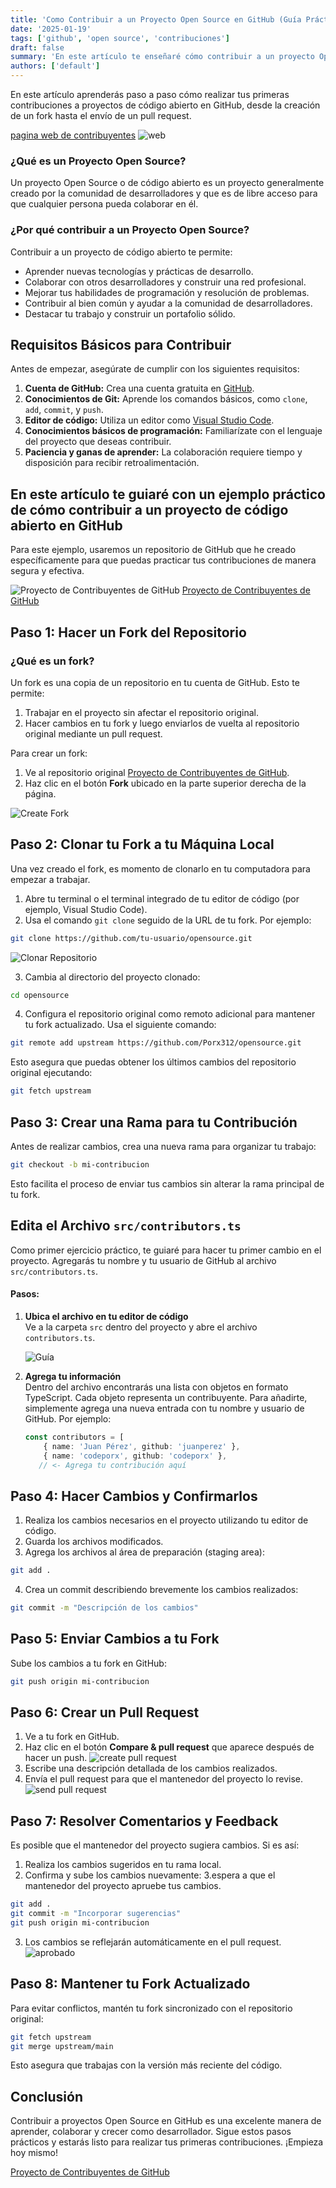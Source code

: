 ```yaml
---
title: 'Como Contribuir a un Proyecto Open Source en GitHub (Guía Práctica)'
date: '2025-01-19'
tags: ['github', 'open source', 'contribuciones']
draft: false
summary: 'En este artículo te enseñaré cómo contribuir a un proyecto Open Source en GitHub, desde la creación de un fork hasta el envío de un pull request. Aprende a colaborar con la comunidad de desarrolladores y mejorar tus habilidades.'
authors: ['default']
---
```


En este artículo aprenderás paso a paso cómo realizar tus primeras contribuciones a proyectos de código abierto en GitHub, desde la creación de un fork hasta el envío de un pull request.

[pagina web de contribuyentes](https://opensoursegithub.netlify.app/)
![web](https://res.cloudinary.com/dq0pfesxe/image/upload/v1737378092/Captura_de_pantalla_2025-01-20_140113_jumtr5.png)

### ¿Qué es un Proyecto Open Source?

Un proyecto Open Source o de código abierto es un proyecto generalmente creado por la comunidad de desarrolladores y que es de libre acceso para que cualquier persona pueda colaborar en él.

### ¿Por qué contribuir a un Proyecto Open Source?

Contribuir a un proyecto de código abierto te permite:

- Aprender nuevas tecnologías y prácticas de desarrollo.
- Colaborar con otros desarrolladores y construir una red profesional.
- Mejorar tus habilidades de programación y resolución de problemas.
- Contribuir al bien común y ayudar a la comunidad de desarrolladores.
- Destacar tu trabajo y construir un portafolio sólido.

## Requisitos Básicos para Contribuir

Antes de empezar, asegúrate de cumplir con los siguientes requisitos:

1. **Cuenta de GitHub:** Crea una cuenta gratuita en [GitHub](https://github.com).
2. **Conocimientos de Git:** Aprende los comandos básicos, como `clone`, `add`, `commit`, y `push`.
3. **Editor de código:** Utiliza un editor como [Visual Studio Code](https://code.visualstudio.com).
4. **Conocimientos básicos de programación:** Familiarízate con el lenguaje del proyecto que deseas contribuir.
5. **Paciencia y ganas de aprender:** La colaboración requiere tiempo y disposición para recibir retroalimentación.

## En este artículo te guiaré con un ejemplo práctico de cómo contribuir a un proyecto de código abierto en GitHub

Para este ejemplo, usaremos un repositorio de GitHub que he creado específicamente para que puedas practicar tus contribuciones de manera segura y efectiva.

![Proyecto de Contribuyentes de GitHub](https://res.cloudinary.com/dq0pfesxe/image/upload/v1737372655/Captura_de_pantalla_2025-01-20_122922_v0hlge.png)
[Proyecto de Contribuyentes de GitHub](https://github.com/Porx312/opensource)

## Paso 1: Hacer un Fork del Repositorio

### ¿Qué es un fork?

Un fork es una copia de un repositorio en tu cuenta de GitHub. Esto te permite:

1. Trabajar en el proyecto sin afectar el repositorio original.
2. Hacer cambios en tu fork y luego enviarlos de vuelta al repositorio original mediante un pull request.

Para crear un fork:

1. Ve al repositorio original [Proyecto de Contribuyentes de GitHub](https://github.com/Porx312/opensource).
2. Haz clic en el botón **Fork** ubicado en la parte superior derecha de la página.

![Create Fork](https://res.cloudinary.com/dq0pfesxe/image/upload/v1737372957/Captura_de_pantalla_2025-01-20_123520_zeye45.png)

## Paso 2: Clonar tu Fork a tu Máquina Local

Una vez creado el fork, es momento de clonarlo en tu computadora para empezar a trabajar.

1. Abre tu terminal o el terminal integrado de tu editor de código (por ejemplo, Visual Studio Code).
2. Usa el comando `git clone` seguido de la URL de tu fork. Por ejemplo:

```bash
git clone https://github.com/tu-usuario/opensource.git
```

![Clonar Repositorio](https://res.cloudinary.com/dq0pfesxe/image/upload/v1737373404/Captura_de_pantalla_2025-01-20_123927_bdabpn.png)

3. Cambia al directorio del proyecto clonado:

```bash
cd opensource
```

4. Configura el repositorio original como remoto adicional para mantener tu fork actualizado. Usa el siguiente comando:

```bash
git remote add upstream https://github.com/Porx312/opensource.git
```

Esto asegura que puedas obtener los últimos cambios del repositorio original ejecutando:

```bash
git fetch upstream
```

## Paso 3: Crear una Rama para tu Contribución

Antes de realizar cambios, crea una nueva rama para organizar tu trabajo:

```bash
git checkout -b mi-contribucion
```

Esto facilita el proceso de enviar tus cambios sin alterar la rama principal de tu fork.

## Edita el Archivo `src/contributors.ts`

Como primer ejercicio práctico, te guiaré para hacer tu primer cambio en el proyecto. Agregarás tu nombre y tu usuario de GitHub al archivo `src/contributors.ts`.

#### Pasos:

1. **Ubica el archivo en tu editor de código**  
   Ve a la carpeta `src` dentro del proyecto y abre el archivo `contributors.ts`.

   ![Guía](https://res.cloudinary.com/dq0pfesxe/image/upload/v1737375289/Captura_de_pantalla_2025-01-20_131434_ourr9z.png)

2. **Agrega tu información**  
   Dentro del archivo encontrarás una lista con objetos en formato TypeScript. Cada objeto representa un contribuyente. Para añadirte, simplemente agrega una nueva entrada con tu nombre y usuario de GitHub. Por ejemplo:

   ```typescript
   const contributors = [
       { name: 'Juan Pérez', github: 'juanperez' },
       { name: 'codeporx', github: 'codeporx' },
      // <- Agrega tu contribución aquí
   ```

## Paso 4: Hacer Cambios y Confirmarlos

1. Realiza los cambios necesarios en el proyecto utilizando tu editor de código.
2. Guarda los archivos modificados.
3. Agrega los archivos al área de preparación (staging area):

```bash
git add .
```

4. Crea un commit describiendo brevemente los cambios realizados:

```bash
git commit -m "Descripción de los cambios"
```

## Paso 5: Enviar Cambios a tu Fork

Sube los cambios a tu fork en GitHub:

```bash
git push origin mi-contribucion
```

## Paso 6: Crear un Pull Request

1. Ve a tu fork en GitHub.
2. Haz clic en el botón **Compare & pull request** que aparece después de hacer un push.
   ![create pull request](https://res.cloudinary.com/dq0pfesxe/image/upload/v1737377279/Captura_de_pantalla_2025-01-20_134325_jib6qw.png)
3. Escribe una descripción detallada de los cambios realizados.
4. Envía el pull request para que el mantenedor del proyecto lo revise.
   ![send pull request](https://res.cloudinary.com/dq0pfesxe/image/upload/v1737377285/Captura_de_pantalla_2025-01-20_134608_gmqhh8.png)

## Paso 7: Resolver Comentarios y Feedback

Es posible que el mantenedor del proyecto sugiera cambios. Si es así:

1. Realiza los cambios sugeridos en tu rama local.
2. Confirma y sube los cambios nuevamente:
   3.espera a que el mantenedor del proyecto apruebe tus cambios.

```bash
git add .
git commit -m "Incorporar sugerencias"
git push origin mi-contribucion
```

3. Los cambios se reflejarán automáticamente en el pull request.
   ![aprobado](https://res.cloudinary.com/dq0pfesxe/image/upload/v1737378177/Captura_de_pantalla_2025-01-20_140034_ybl49u.png)

## Paso 8: Mantener tu Fork Actualizado

Para evitar conflictos, mantén tu fork sincronizado con el repositorio original:

```bash
git fetch upstream
git merge upstream/main
```

Esto asegura que trabajas con la versión más reciente del código.

## Conclusión

Contribuir a proyectos Open Source en GitHub es una excelente manera de aprender, colaborar y crecer como desarrollador. Sigue estos pasos prácticos y estarás listo para realizar tus primeras contribuciones. ¡Empieza hoy mismo!

[Proyecto de Contribuyentes de GitHub](https://github.com/Porx312/opensource)

